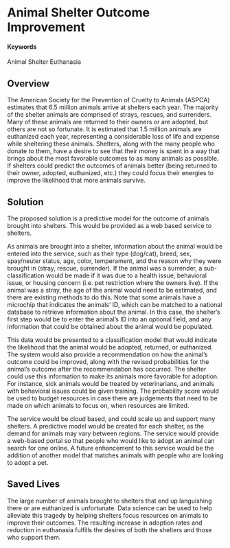 # Animal Shelter Outcome Improvement {#NineLives}

#### Keywords

Animal Shelter Euthanasia

## Overview

The American Society for the Prevention of Cruelty to Animals (ASPCA) estimates that 6.5 million animals arrive at shelters each year.  The majority of the shelter animals are comprised of strays, rescues, and surrenders.  Many of these animals are returned to their owners or are adopted, but others are not so fortunate.  It is estimated that 1.5 million animals are euthanized each year, representing a considerable loss of life and expense while sheltering these animals.  Shelters, along with the many people who donate to them, have a desire to see that their money is spent in a way that brings about the most favorable outcomes to as many animals as possible.  If shelters could predict the outcomes of animals better (being returned to their owner, adopted, euthanized, etc.) they could focus their energies to improve the likelihood that more animals survive.

## Solution

The proposed solution is a predictive model for the outcome of animals brought into shelters.  This would be provided as a web based service to shelters.

As animals are brought into a shelter, information about the animal would be entered into the service, such as their type (dog/cat), breed, sex, spay/neuter status, age, color, temperament, and the reason why they were brought in (stray, rescue, surrender).  If the animal was a surrender, a sub-classification would be made if it was due to a health issue, behavioral issue, or housing concern (i.e. pet restriction where the owners live).  If the animal was a stray, the age of the animal would need to be estimated, and there are existing methods to do this.  Note that some animals have a microchip that indicates the animals’ ID, which can be matched to a national database to retrieve information about the animal.  In this case, the shelter’s first step would be to enter the animal’s ID into an optional field, and any information that could be obtained about the animal would be populated.

This data would be presented to a classification model that would indicate the likelihood that the animal would be adopted, returned, or euthanized.  The system would also provide a recommendation on how the animal’s outcome could be improved, along with the revised probabilities for the animal’s outcome after the recommendation has occurred.  The shelter could use this information to make its animals more favorable for adoption.  For instance, sick animals would be treated by veterinarians, and animals with behavioral issues could be given training.  The probability score would be used to budget resources in case there are judgements that need to be made on which animals to focus on, when resources are limited.

The service would be cloud based, and could scale up and support many shelters.   A predictive model would be created for each shelter, as the demand for animals may vary between regions.  The service would provide a web-based portal so that people who would like to adopt an animal can search for one online.  A future enhancement to this service would be the addition of another model that matches animals with people who are looking to adopt a pet.

## Saved Lives

The large number of animals brought to shelters that end up languishing there or are euthanized is unfortunate.  Data science can be used to help alleviate this tragedy by helping shelters focus resources on animals to improve their outcomes.  The resulting increase in adoption rates and reduction in euthanasia fulfills the desires of both the shelters and those who support them.
